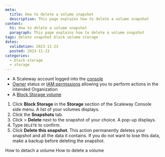 ```yaml
---
meta:
  title: How to delete a volume snapshot
  description: This page explains how to delete a volume snapshot
content:
  h1: How to delete a volume snapshot
  paragraph: This page explains how to delete a volume snapshot
tags: delete snapshot block volume storage
dates:
  validation: 2023-11-23
  posted: 2023-11-23
categories:
  - block-storage
  - storage
---
```


<Macro id="requirements" />

- A Scaleway account logged into the [console](https://console.scaleway.com)
- [Owner](/identity-and-access-management/iam/concepts/#owner) status or [IAM permissions](/identity-and-access-management/iam/concepts/#permission) allowing you to perform actions in the intended Organization
- A [Block Storage volume](/storage/block/how-to/create-a-volume/)


1. Click **Block Storage** in the **Storage** section of the Scaleway Console side menu. A list of your volumes displays.
2. Click the **Snapshots** tab.
3. Click <Icon name="more" /> > **Delete** next to the snapshot of your choice. A pop-up displays.
4. Type `DELETE` to confirm.
5. Click **Delete this snapshot**.
    <Message type="important">
      This action permanently deletes your snapshot and all the data it contains. If you do not want to lose this data, make a backup before deleting the snapshot.
    </Message>


<Navigation title="See also">
  <PreviousButton to="/storage/block/how-to/detach-a-volume/">How to detach a volume</PreviousButton>
  <NextButton to="/storage/block/how-to/delete-a-volume/">How to delete a volume</NextButton>
</Navigation>